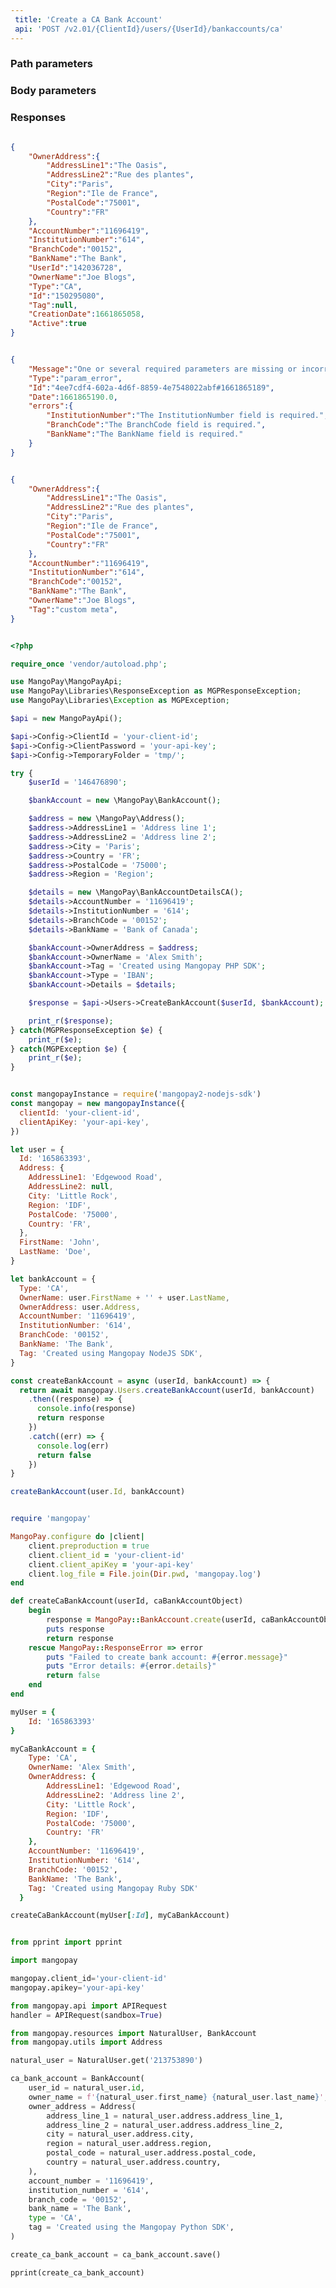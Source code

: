 ```yaml
---  
 title: 'Create a CA Bank Account'  
 api: 'POST /v2.01/{ClientId}/users/{UserId}/bankaccounts/ca'  
---  
```


  

### Path parameters  

<UserId1 />  

### Body parameters  

<OwnerAddress />  

<AccountNumber />  

<InstitutionNumber />  

<BranchCode />  

<BankName />  

<OwnerName />  

<Tag4 />  

### Responses  

<AccordionGroup><Accordion title="200 ">  

<OwnerAddressResponse />  

<AccountNumberResponse />  

<InstitutionNumberResponse />  

<BranchCodeResponse />  

<BankName2Response />  

<UserId1Response />  

<OwnerNameResponse />  

<Type5Response />  

<IdResponse />  

<Tag4Response />  

<CreationDateResponse />  

<ActiveResponse /></Accordion><Accordion title="400 Missing parameters"></Accordion></AccordionGroup>  

<ResponseExample>  

```json 200   

{
    "OwnerAddress":{
        "AddressLine1":"The Oasis",
        "AddressLine2":"Rue des plantes",
        "City":"Paris",
        "Region":"Ile de France",
        "PostalCode":"75001",
        "Country":"FR"
    },
    "AccountNumber":"11696419",
    "InstitutionNumber":"614",
    "BranchCode":"00152",
    "BankName":"The Bank",
    "UserId":"142036728",
    "OwnerName":"Joe Blogs",
    "Type":"CA",
    "Id":"150295080",
    "Tag":null,
    "CreationDate":1661865058,
    "Active":true
}  

 ```  

```json 400 Missing parameters  

{
    "Message":"One or several required parameters are missing or incorrect. An incorrect resource ID also raises this kind of error.",
    "Type":"param_error",
    "Id":"4ee7cdf4-602a-4d6f-8859-4e7548022abf#1661865189",
    "Date":1661865190.0,
    "errors":{
        "InstitutionNumber":"The InstitutionNumber field is required.",
        "BranchCode":"The BranchCode field is required.",
        "BankName":"The BankName field is required."
    }
}  

 ```  

</ResponseExample>  

<RequestExample>  
  
```json REST  

{
    "OwnerAddress":{
        "AddressLine1":"The Oasis",
        "AddressLine2":"Rue des plantes",
        "City":"Paris",
        "Region":"Ile de France",
        "PostalCode":"75001",
        "Country":"FR"
    },
    "AccountNumber":"11696419",
    "InstitutionNumber":"614",
    "BranchCode":"00152",
    "BankName":"The Bank",
    "OwnerName":"Joe Blogs",
    "Tag":"custom meta",
}  
```  

  
```php PHP  

<?php 

require_once 'vendor/autoload.php';

use MangoPay\MangoPayApi;
use MangoPay\Libraries\ResponseException as MGPResponseException;
use MangoPay\Libraries\Exception as MGPException;

$api = new MangoPayApi();

$api->Config->ClientId = 'your-client-id';
$api->Config->ClientPassword = 'your-api-key';
$api->Config->TemporaryFolder = 'tmp/';

try {
    $userId = '146476890';

    $bankAccount = new \MangoPay\BankAccount();

    $address = new \MangoPay\Address();
    $address->AddressLine1 = 'Address line 1';
    $address->AddressLine2 = 'Address line 2';
    $address->City = 'Paris';
    $address->Country = 'FR';
    $address->PostalCode = '75000';
    $address->Region = 'Region';

    $details = new \MangoPay\BankAccountDetailsCA();
    $details->AccountNumber = '11696419';
    $details->InstitutionNumber = '614';
    $details->BranchCode = '00152';
    $details->BankName = 'Bank of Canada';

    $bankAccount->OwnerAddress = $address;
    $bankAccount->OwnerName = 'Alex Smith';
    $bankAccount->Tag = 'Created using Mangopay PHP SDK';
    $bankAccount->Type = 'IBAN';
    $bankAccount->Details = $details;

    $response = $api->Users->CreateBankAccount($userId, $bankAccount);

    print_r($response);
} catch(MGPResponseException $e) {
    print_r($e);
} catch(MGPException $e) {
    print_r($e);
}  
```  

  
```javascript NodeJS  

const mangopayInstance = require('mangopay2-nodejs-sdk')
const mangopay = new mangopayInstance({
  clientId: 'your-client-id',
  clientApiKey: 'your-api-key',
})

let user = {
  Id: '165863393',
  Address: {
    AddressLine1: 'Edgewood Road',
    AddressLine2: null,
    City: 'Little Rock',
    Region: 'IDF',
    PostalCode: '75000',
    Country: 'FR',
  },
  FirstName: 'John',
  LastName: 'Doe',
}

let bankAccount = {
  Type: 'CA',
  OwnerName: user.FirstName + '' + user.LastName,
  OwnerAddress: user.Address,
  AccountNumber: '11696419',
  InstitutionNumber: '614',
  BranchCode: '00152',
  BankName: 'The Bank',
  Tag: 'Created using Mangopay NodeJS SDK',
}

const createBankAccount = async (userId, bankAccount) => {
  return await mangopay.Users.createBankAccount(userId, bankAccount)
    .then((response) => {
      console.info(response)
      return response
    })
    .catch((err) => {
      console.log(err)
      return false
    })
}

createBankAccount(user.Id, bankAccount)  
```  

  
```ruby Ruby  

require 'mangopay'

MangoPay.configure do |client|
    client.preproduction = true
    client.client_id = 'your-client-id'
    client.client_apiKey = 'your-api-key'
    client.log_file = File.join(Dir.pwd, 'mangopay.log')
end

def createCaBankAccount(userId, caBankAccountObject)
    begin
        response = MangoPay::BankAccount.create(userId, caBankAccountObject)
        puts response
        return response
    rescue MangoPay::ResponseError => error
        puts "Failed to create bank account: #{error.message}"
        puts "Error details: #{error.details}"
        return false
    end
end

myUser = {
    Id: '165863393'
}

myCaBankAccount = {
    Type: 'CA',
    OwnerName: 'Alex Smith',
    OwnerAddress: {
        AddressLine1: 'Edgewood Road',
        AddressLine2: 'Address line 2',
        City: 'Little Rock',
        Region: 'IDF',
        PostalCode: '75000',
        Country: 'FR'
    },
    AccountNumber: '11696419',
    InstitutionNumber: '614',
    BranchCode: '00152',
    BankName: 'The Bank',
    Tag: 'Created using Mangopay Ruby SDK'
  }

createCaBankAccount(myUser[:Id], myCaBankAccount)  
```  

  
```python Python  

from pprint import pprint

import mangopay

mangopay.client_id='your-client-id'
mangopay.apikey='your-api-key'

from mangopay.api import APIRequest
handler = APIRequest(sandbox=True)

from mangopay.resources import NaturalUser, BankAccount
from mangopay.utils import Address

natural_user = NaturalUser.get('213753890')

ca_bank_account = BankAccount(
    user_id = natural_user.id,
    owner_name = f'{natural_user.first_name} {natural_user.last_name}',
    owner_address = Address(
        address_line_1 = natural_user.address.address_line_1,
        address_line_2 = natural_user.address.address_line_2,
        city = natural_user.address.city,
        region = natural_user.address.region,
        postal_code = natural_user.address.postal_code,
        country = natural_user.address.country,
    ),
    account_number = '11696419',
    institution_number = '614',
    branch_code = '00152', 
    bank_name = 'The Bank', 
    type = 'CA',
    tag = 'Created using the Mangopay Python SDK',
)

create_ca_bank_account = ca_bank_account.save()

pprint(create_ca_bank_account)  
```  

  
</RequestExample>